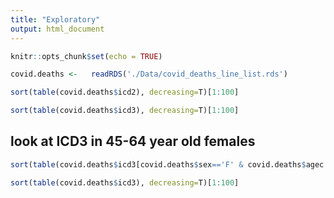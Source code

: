 ```yaml
---
title: "Exploratory"
output: html_document
---
```


```r
knitr::opts_chunk$set(echo = TRUE)
```

```r
covid.deaths <-   readRDS('./Data/covid_deaths_line_list.rds')

```

```r
sort(table(covid.deaths$icd2), decreasing=T)[1:100]
```

```r
sort(table(covid.deaths$icd3), decreasing=T)[1:100]
```

## look at ICD3 in 45-64 year old females
```r

sort(table(covid.deaths$icd3[covid.deaths$sex=='F' & covid.deaths$agec %in% c('45-64 years') ]), decreasing=T)[1:100]
```


```r
sort(table(covid.deaths$icd3), decreasing=T)[1:100]
```


